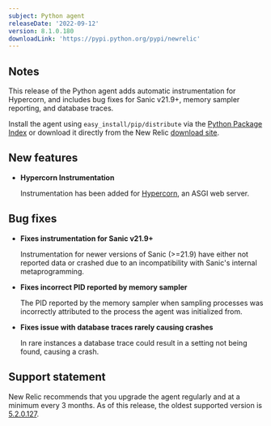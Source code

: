 ```yaml
---
subject: Python agent
releaseDate: '2022-09-12'
version: 8.1.0.180
downloadLink: 'https://pypi.python.org/pypi/newrelic'
---
```


## Notes

This release of the Python agent adds automatic instrumentation for Hypercorn, and includes bug fixes for Sanic v21.9+, memory sampler reporting, and database traces.

Install the agent using `easy_install/pip/distribute` via the [Python Package Index](https://pypi.python.org/pypi/newrelic) or download it directly from the New Relic [download site](http://download.newrelic.com/python_agent/release).

## New features

* **Hypercorn Instrumentation**

    Instrumentation has been added for [Hypercorn](https://github.com/pgjones/hypercorn/), an ASGI web server.

## Bug fixes

* **Fixes instrumentation for Sanic v21.9+**

    Instrumentation for newer versions of Sanic (>=21.9) have either not reported data or crashed due to an incompatibility with Sanic's internal metaprogramming.

* **Fixes incorrect PID reported by memory sampler**

    The PID reported by the memory sampler when sampling processes was incorrectly attributed to the process the agent was initialized from.

* **Fixes issue with database traces rarely causing crashes**

    In rare instances a database trace could result in a setting not being found, causing a crash.

## Support statement

New Relic recommends that you upgrade the agent regularly and at a minimum every 3 months. As of this release, the oldest supported version is [5.2.0.127](https://docs.newrelic.com/docs/release-notes/agent-release-notes/python-release-notes/python-agent-520127/).
